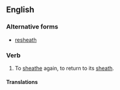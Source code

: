 ==English==

===Alternative forms===
* [[resheath]]

===Verb===
{{en-verb|resheathes|resheathing|resheathed|resheathed}}

# To [[sheathe]] again, to return to its [[sheath]].

====Translations====
{{trans-top|to sheathe again}}
{{trans-mid}}
{{trans-bottom}}